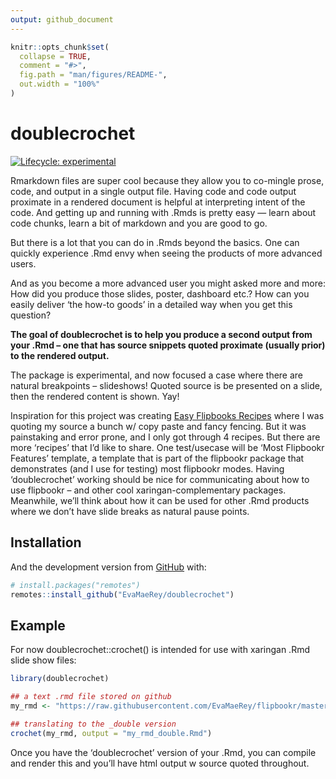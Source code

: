 ```yaml
---
output: github_document
---
```


<!-- README.md is generated from README.Rmd. Please edit that file -->

```r
knitr::opts_chunk$set(
  collapse = TRUE,
  comment = "#>",
  fig.path = "man/figures/README-",
  out.width = "100%"
)
```

# doublecrochet

<!-- badges: start -->
[![Lifecycle: experimental](https://img.shields.io/badge/lifecycle-experimental-orange.svg)](https://www.tidyverse.org/lifecycle/#experimental)
<!-- badges: end -->

Rmarkdown files are super cool because they allow you to co-mingle prose, code, and output in a single output file.  Having code and code output proximate in a rendered document is helpful at interpreting intent of the code.  And getting up and running with .Rmds is pretty easy --- learn about code chunks, learn a bit of markdown and you are good to go.  

But there is a lot that you can do in .Rmds beyond the basics. One can quickly experience .Rmd envy when seeing the products of more advanced users.  

And as you become a more advanced user you might asked more and more:  How did you produce those slides, poster, dashboard etc.?  How can you easily deliver 'the how-to goods' in a detailed way when you get this question?

**The goal of doublecrochet is to help you produce a second output from your .Rmd -- one that has source snippets quoted proximate (usually prior) to the rendered output.**

The package is experimental, and now focused a case where there are natural breakpoints -- slideshows!  Quoted source is be presented on a slide, then the rendered content is shown. Yay!

Inspiration for this project was creating [Easy Flipbooks Recipes](https://evamaerey.github.io/flipbooks/flipbook_recipes#1) where I was quoting my source a bunch w/ copy paste and fancy fencing.  But it was painstaking and error prone, and I only got through 4 recipes.  But there are more 'recipes' that I'd like to share.  One test/usecase will be 'Most Flipbookr Features' template, a template that is part of the flipbookr package that demonstrates (and I use for testing) most flipbookr modes. Having 'doublecrochet' working should be nice for communicating about how to use flipbookr -- and other cool xaringan-complementary packages. Meanwhile, we'll think about how it can be used for other .Rmd products where we don't have slide breaks as natural pause points.


## Installation

<!-- You can install the released version of doublecrochet from [CRAN](https://CRAN.R-project.org) with: -->

<!-- ``` r -->
<!-- install.packages("doublecrochet") -->
<!-- ``` -->

And the development version from [GitHub](https://github.com/) with:

``` r
# install.packages("remotes")
remotes::install_github("EvaMaeRey/doublecrochet")
```
## Example

For now doublecrochet::crochet() is intended for use with xaringan .Rmd slide show files:

```r
library(doublecrochet)

## a text .rmd file stored on github
my_rmd <- "https://raw.githubusercontent.com/EvaMaeRey/flipbookr/master/inst/rmarkdown/templates/minimal-flipbook/skeleton/skeleton.Rmd"

## translating to the _double version
crochet(my_rmd, output = "my_rmd_double.Rmd")
```

Once you have the 'doublecrochet' version of your .Rmd, you can compile and render this and you'll have html output w source quoted throughout.  
